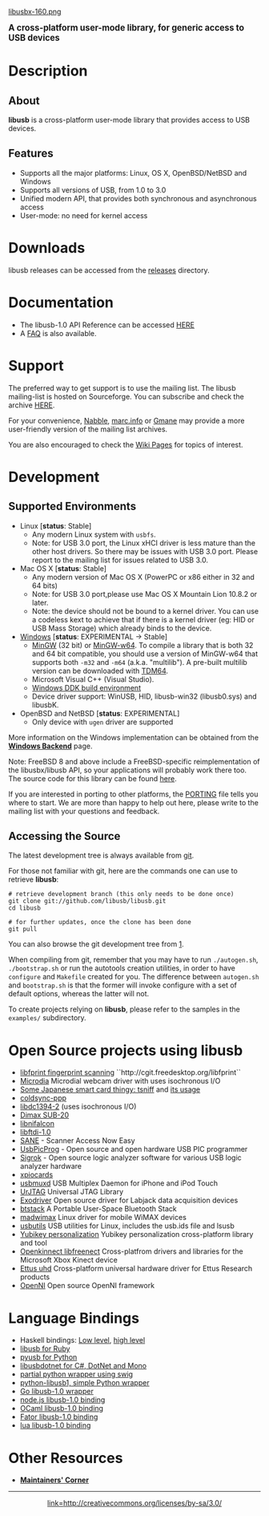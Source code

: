 [[libusbx-160.png]]

<big>'''A cross-platform user-mode library, for generic access to USB devices'''</big>

= Description =
== About ==

'''libusb''' is a cross-platform user-mode library that provides access to USB devices.

== Features ==

* Supports all the major platforms: Linux, OS X, OpenBSD/NetBSD and Windows
* Supports all versions of USB, from 1.0 to 3.0
* Unified modern API, that provides both synchronous and asynchronous access
* User-mode: no need for kernel access

= Downloads =

libusb releases can be accessed from the [http://sourceforge.net/projects/libusb/files/releases releases] directory.

= Documentation =

* The libusb-1.0 API Reference can be accessed [http://libusb.sourceforge.net/api-1.0/ HERE]
* A [[FAQ|FAQ]] is also available.

= Support =
The preferred way to get support is to use the mailing list. The libusb mailing-list is hosted on Sourceforge. You can subscribe and check the archive [https://lists.sourceforge.net/lists/listinfo/libusb-devel HERE].

For your convenience, [http://libusb.6.n5.nabble.com/LibUSB-Dev-f7.html Nabble], [http://marc.info/?l=libusb-devel&r=1&w=2 marc.info] or [http://news.gmane.org/gmane.comp.lib.libusb.devel.general Gmane] may provide a more user-friendly version of the mailing list archives.

You are also encouraged to check the [https://github.com/libusb/libusb/wiki/_pages Wiki Pages] for topics of interest.

= Development =

== Supported Environments ==

* Linux &#91;'''status''': Stable&#93;
** Any modern Linux system with <code>usbfs</code>.
** Note: for USB 3.0 port, the Linux xHCI driver is less mature than the other host drivers. So there may be issues with USB 3.0 port. Please report to the mailing list for issues related to USB 3.0.
* Mac OS X &#91;'''status''': Stable&#93;
** Any modern version of Mac OS X (PowerPC or x86 either in 32 and 64 bits)
** Note: for USB 3.0 port,please use Mac OS X Mountain Lion 10.8.2 or later.
** Note: the device should not be bound to a kernel driver. You can use a codeless kext to achieve that if there is a kernel driver (eg: HID or USB Mass Storage) which already binds to the device.
* [[Windows-Backend|Windows]] &#91;'''status''': EXPERIMENTAL &rarr; Stable&#93;
** [http://www.mingw.org MinGW] (32 bit) or [http://mingw-w64.sourceforge.net/ MinGW-w64]. To compile a library that is both 32 and 64 bit compatible, you should use a version of MinGW-w64 that supports both <code>-m32</code> and <code>-m64</code> (a.k.a. "multilib"). A pre-built multilib version can be downloaded with [http://tdm-gcc.tdragon.net/download TDM64].
** Microsoft Visual C++ (Visual Studio).
** [http://www.microsoft.com/downloads/details.aspx?displaylang=en&FamilyID=36a2630f-5d56-43b5-b996-7633f2ec14ff Windows DDK build environment]
** Device driver support: WinUSB, HID, libusb-win32 (libusb0.sys) and libusbK.
* OpenBSD and NetBSD &#91;'''status''': EXPERIMENTAL&#93;
** Only device with <code>ugen</code> driver are supported

More information on the Windows implementation can be obtained from the '''[[Windows-Backend|Windows Backend]]''' page.

Note:
FreeBSD 8 and above include a FreeBSD-specific reimplementation of the libusbx/libusb API, so your applications will probably work there too. The source code for this library can be found [http://svn.freebsd.org/viewvc/base/head/lib/libusb/ here].

If you are interested in porting to other platforms, the [https://github.com/libusb/libusb/blob/master/PORTING PORTING] file tells you where to start. We are more than happy to help out here, please write to the mailing list with your questions and feedback.

== Accessing the Source ==

The latest development tree is always available from [http://git-scm.com/ git].

For those not familiar with git, here are the commands one can use to retrieve '''libusb''':
<pre>
# retrieve development branch (this only needs to be done once)
git clone git://github.com/libusb/libusb.git
cd libusb
</pre>

<pre>
# for further updates, once the clone has been done
git pull                                                           
</pre>

You can also browse the git development tree from [https://github.com/libusb/libusb].

When compiling from git, remember that you may have to run <code>./autogen.sh</code>, <code>./bootstrap.sh</code> or run the autotools creation utilities, in order to have <code>configure</code> and <code>Makefile</code> created for you. The difference between <code>autogen.sh</code> and <code>bootstrap.sh</code> is that the former will invoke configure with a set of default options, whereas the latter will not.

To create projects relying on '''libusb''', please refer to the samples in the <code>examples/</code> subdirectory.

= Open Source projects using libusb =

* [http://www.reactivated.net/fprint/wiki/ libfprint fingerprint scanning] ``http://cgit.freedesktop.org/libfprint``
* [http://git.tuxfamily.org/microdiausp/microdiauserspace.git Microdia] Microdial webcam driver with uses isochronous I/O
* [https://github.com/atty303/tsniff Some Japanese smart card thingy: tsniff] and [https://members.fsij.org/trac/soc2008/wiki/RUF2-HSC-W its usage]
* [http://code.google.com/p/coldsync/source/browse/trunk/coldsync-ppp/coldsync-ppp.c coldsync-ppp]
* [https://sourceforge.net/scm/?type=git&group_id=8157 libdc1394-2] (uses isochronous I/O)
* [http://www.xdimax.com/sub20/sub20.html#DLD Dimax SUB-20]
* [http://qdot.github.com/libnifalcon/ libnifalcon] 
* [http://developer.intra2net.com/git/?p=libftdi-1.0 libftdi-1.0] 
* [http://www.sane-project.org/ SANE] - Scanner Access Now Easy
* [http://usbpicprog.org/ UsbPicProg] - Open source and open hardware USB PIC programmer
* [http://sigrok.org Sigrok] - Open source logic analyzer software for various USB logic analyzer hardware
* [http://xpiocards.sourceforge.net/ xpiocards]
* [http://marcansoft.com/blog/iphonelinux/usbmuxd/ usbmuxd] USB Multiplex Daemon for iPhone and iPod Touch
* [http://urjtag.org/ UrJTAG] Universal JTAG Library
* [http://labjack.com/support/linux-and-mac-os-x-drivers Exodriver] Open source driver for Labjack data acquisition devices
* [http://code.google.com/p/btstack/ btstack] A Portable User-Space Bluetooth Stack
* [http://code.google.com/p/madwimax/ madwimax] Linux driver for mobile WiMAX devices
* [https://github.com/gregkh/usbutils usbutils] USB utilities for Linux, includes the usb.ids file and lsusb
* [https://github.com/Yubico/yubikey-personalization Yubikey personalization] Yubikey personalization cross-platform library and tool 
* [http://openkinect.org/ Openkinnect libfreenect] Cross-platfrom drivers and libraries for the Microsoft Xbox Kinect device
* [http://ettus-apps.sourcerepo.com/redmine/ettus/projects/uhd/wiki Ettus uhd] Cross-platform universal hardware driver for Ettus Research products
* [http://www.openni.org/ OpenNI] Open source OpenNI framework

= Language Bindings =

* Haskell bindings: [http://hackage.haskell.org/cgi-bin/hackage-scripts/package/bindings-libusb Low level], [http://hackage.haskell.org/cgi-bin/hackage-scripts/package/usb-0.1 high level]
* [http://github.com/larskanis/libusb libusb for Ruby]
* [http://pyusb.wiki.sourceforge.net/ pyusb for Python]
* [http://libusbdotnet.sourceforge.net/ libusbdotnet for C#, DotNet and Mono]
* [http://bitpim.svn.sourceforge.net/viewvc/bitpim/trunk/bitpim/src/native/usb/ partial python wrapper using swig]
* [http://github.com/vpelletier/python-libusb1 python-libusb1, simple Python wrapper]
* [http://github.com/jteeuwen/go-pkg-usb Go libusb-1.0 wrapper]
* [https://github.com/schakko/node-usb node.js libusb-1.0 binding]
* [https://forge.ocamlcore.org/projects/ocaml-usb/ OCaml libusb-1.0 binding]
* [https://github.com/littledan/Factor/tree/master/extra/libusb Fator libusb-1.0 binding]
* [https://bitbucket.org/doub/luausb/overview lua libusb-1.0 binding]

= Other Resources =

* '''[[Maintainers'-Corner|Maintainers' Corner]]'''
----
<center>[[CC_BY-SA.png|link=http://creativecommons.org/licenses/by-sa/3.0/]]</center>